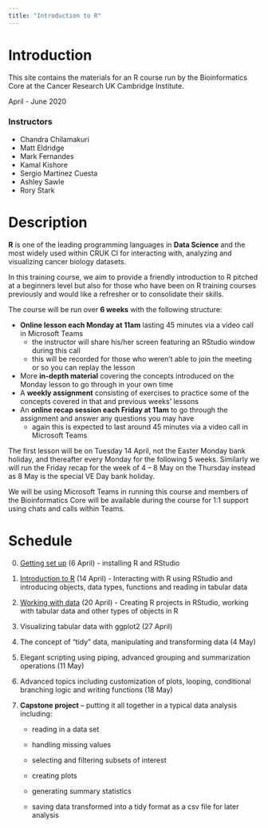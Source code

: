 ```yaml
---
title: "Introduction to R"
---
```


# Introduction

This site contains the materials for an R course run by the Bioinformatics Core
at the Cancer Research UK Cambridge Institute.

April - June 2020

### Instructors

* Chandra Chilamakuri
* Matt Eldridge
* Mark Fernandes
* Kamal Kishore
* Sergio Martinez Cuesta
* Ashley Sawle
* Rory Stark

# Description

**R** is one of the leading programming languages in **Data Science** and the
most widely used within CRUK CI for interacting with, analyzing and visualizing
cancer biology datasets.

In this training course, we aim to provide a friendly introduction to R pitched
at a beginners level but also for those who have been on R training courses
previously and would like a refresher or to consolidate their skills.

The course will be run over **6 weeks** with the following structure:

* **Online lesson each Monday at 11am** lasting 45 minutes via a video call in Microsoft Teams
    * the instructor will share his/her screen featuring an RStudio window during this call
    * this will be recorded for those who weren’t able to join the meeting or so you can replay the lesson
* More **in-depth material** covering the concepts introduced on the Monday lesson to go through in your own time
* A **weekly assignment** consisting of exercises to practice some of the concepts covered in that and previous weeks' lessons
* An **online recap session each Friday at 11am** to go through the assignment and answer any questions you may have
    * again this is expected to last around 45 minutes via a video call in Microsoft Teams
 
The first lesson will be on Tuesday 14 April, not the Easter Monday bank
holiday, and thereafter every Monday for the following 5 weeks. Similarly we
will run the Friday recap for the week of 4 – 8 May on the Thursday instead as
8 May is the special VE Day bank holiday.

We will be using Microsoft Teams in running this course and members of the
Bioinformatics Core will be available during the course for 1:1 support using
chats and calls within Teams.

# Schedule

0. [Getting set up](week0.html) (6 April) - installing R and RStudio

1. [Introduction to R](week1.html) (14 April) - Interacting with R using RStudio and introducing objects, data types, functions and reading in tabular data

2. [Working with data](week2.html) (20 April) - Creating R projects in RStudio, working with tabular data and other types of objects in R

3. Visualizing tabular data with ggplot2 (27 April)

4. The concept of “tidy” data, manipulating and transforming data (4 May)

5. Elegant scripting using piping, advanced grouping and summarization operations (11 May)

6. Advanced topics including customization of plots, looping, conditional branching logic and writing functions (18 May)

7. **Capstone project** – putting it all together in a typical data analysis including:

    * reading in a data set

    * handling missing values

    * selecting and filtering subsets of interest

    * creating plots

    * generating summary statistics

    * saving data transformed into a tidy format as a csv file for later analysis
